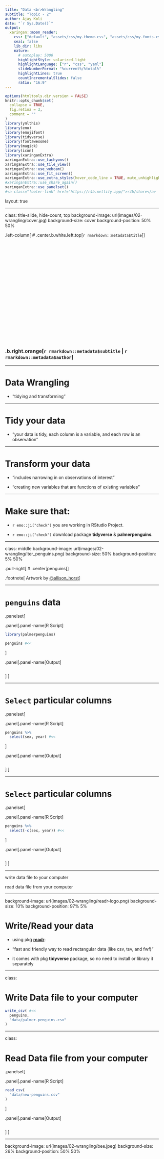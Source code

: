```yaml
---
title: "Data <br>Wrangling"
subtitle: "Topic - 2"
author: Ajay Koli
date: "`r Sys.Date()`"
output:
  xaringan::moon_reader:
    css: ["default", "assets/css/my-theme.css", "assets/css/my-fonts.css"]
    seal: false
    lib_dir: libs
    nature:
      # autoplay: 5000
      highlightStyle: solarized-light
      highlightLanguage: ["r", "css", "yaml"]
      slideNumberFormat: "%current%/%total%" 
      highlightLines: true
      countIncrementalSlides: false
      ratio: "16:9"
---
```


```r
options(htmltools.dir.version = FALSE)
knitr::opts_chunk$set(
  collapse = TRUE,
  fig.retina = 3,
  comment = ""
)
library(ymlthis)
library(emo)
library(emojifont)
library(tidyverse)
library(fontawesome)
library(magick)
library(icon)
library(xaringanExtra)
xaringanExtra::use_tachyons()
xaringanExtra::use_tile_view()
xaringanExtra::use_webcam()
xaringanExtra::use_fit_screen()
xaringanExtra::use_extra_styles(hover_code_line = TRUE, mute_unhighlighted_code = TRUE)
#xaringanExtra::use_share_again()
xaringanExtra::use_panelset()
#<a class="footer-link" href="https://r4b.netlify.app/">r4b/share</a>
```

layout: true

---

class: title-slide, hide-count, top
background-image: url(images/02-wrangling/cover.jpg)
background-size: cover
background-position: 50% 50%

.left-column[
# .center.b.white.left.top[`r rmarkdown::metadata$title`]
]

<br><br><br><br><br><br><br><br><br><br><br><br><br><br><br><br><br><br><br>


### .b.right.orange[`r rmarkdown::metadata$subtitle` | `r rmarkdown::metadata$author`]

---

# Data Wrangling

- "tidying and transforming"

---

# Tidy your data

- "your data is tidy, each column is a variable, and each row is an observation"


---

# Transform your data

- "includes narrowing in on observations of interest"

- "creating new variables that are functions of existing variables"



---

# Make sure that:

- `r emo::ji("check")` you are working in RStudio Project.

- `r emo::ji("check")` download package **tidyverse** & **palmerpenguins**.

---

class: middle
background-image: url(images/02-wrangling/lter_penguins.png)
background-size: 50%
background-position: 5% 50%

.pull-right[
# .center[penguins]
]

.footnote[
Artwork by [@allison_horst](https://www.allisonhorst.com/)
]

---

# `penguins` data

.panelset[

.panel[.panel-name[R Script]

```r
library(palmerpenguins)

penguins #<<
```
]

.panel[.panel-name[Output]

```r

```

]
]

---

# `Select` particular columns

.panelset[

.panel[.panel-name[R Script]

```r
penguins %>% 
  select(sex, year) #<<
```
]

.panel[.panel-name[Output]

```r

```

]
]

---

# `Select` particular columns

.panelset[

.panel[.panel-name[R Script]

```r
penguins %>% 
  select(-c(sex, year)) #<<
```
]

.panel[.panel-name[Output]

```r

```

]
]



---

write data file to your computer

read data file from your computer




---

background-image: url(images/02-wrangling/readr-logo.png)
background-size: 10%
background-position: 97% 5%

# Write/Read your data

- using pkg [**readr**](https://readr.tidyverse.org/):

- "fast and friendly way to read rectangular data (like csv, tsv, and fwf)"

- it comes with pkg **tidyverse** package, so no need to install or library it separately

---

class:

# Write Data file to your computer

```r
write_csv( #<<
  penguins,
  "data/palmer-penguins.csv"
)

```

---

class:

# Read Data file from your computer

.panelset[

.panel[.panel-name[R Script]

```r
read_csv(
  "data/new-penguins.csv"
)

```
]

.panel[.panel-name[Output]

```r

```

]
]

---

background-image: url(images/02-wrangling/bee.jpeg)
background-size: 26%
background-position: 50% 50%
